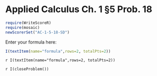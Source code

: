 Applied Calculus Ch. 1 §5 Prob. 18
========================================================
```r
require(WriteScoreR)
require(mosaic)
newScorerSet("AC-1-5-18-SD")
```

Enter your formula here:
```r
I(textItem(name="formula",rows=2, totalPts=2))
```

`r I(textItem(name="formula",rows=2, totalPts=2))`

`r I(closeProblem())`

